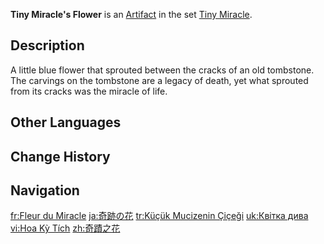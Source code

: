 {{Artifact Infobox
|image = Item Tiny Miracle's Flower.png
|set   = Tiny Miracle
|piece = Flower of Life
}}
{{Description|A flower that grew from a rock, breaking through the stone as it strove to reach the light.}}
'''Tiny Miracle's Flower''' is an [[Artifact]] in the set [[Tiny Miracle]].

==Description==
A little blue flower that sprouted between the cracks of an old tombstone.<br>The carvings on the tombstone are a legacy of death, yet what sprouted from its cracks was the miracle of life.

==Other Languages==
{{Other Languages
|en      = Tiny Miracle's Flower
|zhs     = 奇迹之花
|zhs_rm  = Qíjī zhī Huā
|zht     = 奇蹟之花
|zht_rm  = Qíjī zhī Huā
|zh_tl   = Flower of Miracles
|ja      = 奇跡の花
|ja_rm   = Kiseki no Hana
|ja_tl   = Flower of Miracles
|ko      = 기적의 꽃
|ko_rm   = Gijeok-ui Kkot
|ko_tl   = Flower of Miracles
|es      = Flor del Milagro
|es_tl   = Flower of the Miracle
|fr      = Fleur du Miracle
|fr_tl   = Flower of the Miracle
|ru      = Цветок маленького чуда
|ru_tl   = Tiny Miracle's Flower
|th      = Tiny Miracle's Flower
|vi      = Hoa Kỳ Tích
|vi_tl   = 
|de      = Wunderblume
|de_tl   = Miracle Flower
|id      = Tiny Miracle's Flower
|pt      = Flor do Milagre
|pt_tl   = 
|tr      = Küçük Mucizenin Çiçeği
|tr_tl   = Small Miracle's Flower
|it      = Fiore miracoloso
|it_tl   = 
}}

==Change History==
{{Change History|1.0}}

==Navigation==
{{Artifact Set Navbox|Tiny Miracle}}

[[fr:Fleur du Miracle]]
[[ja:奇跡の花]]
[[tr:Küçük Mucizenin Çiçeği]]
[[uk:Квітка дива]]
[[vi:Hoa Kỳ Tích]]
[[zh:奇蹟之花]]